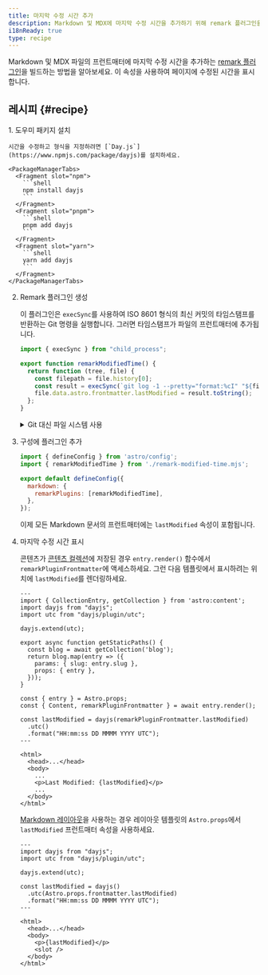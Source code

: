 ```yaml
---
title: 마지막 수정 시간 추가
description: Markdown 및 MDX에 마지막 수정 시간을 추가하기 위해 remark 플러그인을 빌드하세요.
i18nReady: true
type: recipe
---
```


Markdown 및 MDX 파일의 프런트매터에 마지막 수정 시간을 추가하는 [remark 플러그인](https://github.com/remarkjs/remark)을 빌드하는 방법을 알아보세요. 이 속성을 사용하여 페이지에 수정된 시간을 표시합니다.

## 레시피 \{#recipe\}

<Steps>
1. 도우미 패키지 설치

    시간을 수정하고 형식을 지정하려면 [`Day.js`](https://www.npmjs.com/package/dayjs)를 설치하세요.

    <PackageManagerTabs>
      <Fragment slot="npm">
        ```shell
        npm install dayjs
        ```
      </Fragment>
      <Fragment slot="pnpm">
        ```shell
        pnpm add dayjs
        ```
      </Fragment>
      <Fragment slot="yarn">
        ```shell
        yarn add dayjs
        ```
      </Fragment>
    </PackageManagerTabs>

2. Remark 플러그인 생성

    이 플러그인은 `execSync`를 사용하여 ISO 8601 형식의 최신 커밋의 타임스탬프를 반환하는 Git 명령을 실행합니다. 그러면 타임스탬프가 파일의 프런트매터에 추가됩니다.

     ```js title="remark-modified-time.mjs"
     import { execSync } from "child_process";

     export function remarkModifiedTime() {
       return function (tree, file) {
         const filepath = file.history[0];
         const result = execSync(`git log -1 --pretty="format:%cI" "${filepath}"`);
         file.data.astro.frontmatter.lastModified = result.toString();
       };
     }
     ```
    <details>
    <summary>Git 대신 파일 시스템 사용</summary>

    파일에서 마지막으로 수정된 타임스탬프를 가져오는 데 Git을 사용하는 것이 권장되는 방법이지만 파일 시스템 수정 시간을 사용할 수도 있습니다.
    이 플러그인은 `statSync`를 사용하여 파일의 `mtime` (수정 시간)을 ISO 8601 형식으로 가져옵니다. 그러면 타임스탬프가 파일의 프런트매터에 추가됩니다.
     
    ```js title="remark-modified-time.mjs"
    import { statSync } from "fs";

    export function remarkModifiedTime() {
      return function (tree, file) {
        const filepath = file.history[0];
        const result = statSync(filepath);
        file.data.astro.frontmatter.lastModified = result.mtime.toISOString();
      };
    }
    ```
    </details>

3. 구성에 플러그인 추가

    ```js title="astro.config.mjs"
    import { defineConfig } from 'astro/config';
    import { remarkModifiedTime } from './remark-modified-time.mjs';

    export default defineConfig({
      markdown: {
        remarkPlugins: [remarkModifiedTime],
      },
    });
    ```

    이제 모든 Markdown 문서의 프런트매터에는 `lastModified` 속성이 포함됩니다.

4. 마지막 수정 시간 표시

    콘텐츠가 [콘텐츠 컬렉션](/ko/guides/content-collections/)에 저장된 경우 `entry.render()` 함수에서 `remarkPluginFrontmatter`에 액세스하세요. 그런 다음 템플릿에서 표시하려는 위치에 `lastModified`를 렌더링하세요.

    ```astro title="src/pages/posts/[slug].astro" {3-4,6,17,19-21,28}
    ---
    import { CollectionEntry, getCollection } from 'astro:content';
    import dayjs from "dayjs";
    import utc from "dayjs/plugin/utc";

    dayjs.extend(utc);

    export async function getStaticPaths() {
      const blog = await getCollection('blog');
      return blog.map(entry => ({
        params: { slug: entry.slug },
        props: { entry },
      }));
    }

    const { entry } = Astro.props;
    const { Content, remarkPluginFrontmatter } = await entry.render();

    const lastModified = dayjs(remarkPluginFrontmatter.lastModified)
      .utc()
      .format("HH:mm:ss DD MMMM YYYY UTC");
    ---

    <html>
      <head>...</head>
      <body>
        ...
        <p>Last Modified: {lastModified}</p>
        ...
      </body>
    </html>
    ```

    [Markdown 레이아웃](/ko/guides/markdown-content/#markdown-and-mdx-pages)을 사용하는 경우 레이아웃 템플릿의 `Astro.props`에서 `lastModified` 프런트매터 속성을 사용하세요.

    ```astro title="src/layouts/BlogLayout.astro" {2-3,5,7-9,15}
    ---
    import dayjs from "dayjs";
    import utc from "dayjs/plugin/utc";

    dayjs.extend(utc);

    const lastModified = dayjs()
      .utc(Astro.props.frontmatter.lastModified)
      .format("HH:mm:ss DD MMMM YYYY UTC");
    ---

    <html>
      <head>...</head>
      <body>
        <p>{lastModified}</p>
        <slot />
      </body>
    </html>
    ```
</Steps>